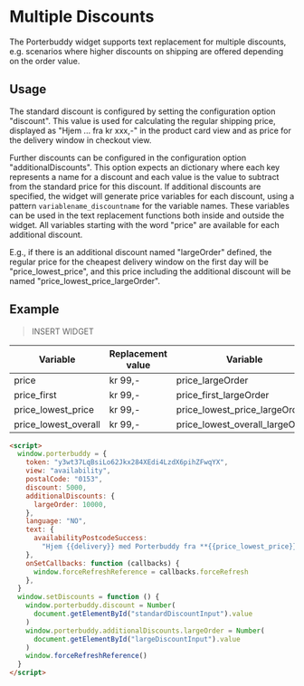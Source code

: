 # Multiple Discounts

The Porterbuddy widget supports text replacement for multiple discounts, e.g. scenarios where higher discounts on shipping are offered depending on the order value.

## Usage

The standard discount is configured by setting the configuration option "discount". This value is used for calculating the regular shipping price, displayed as "Hjem ... fra kr xxx,-" in the product card view and as price for the delivery window in checkout view.

Further discounts can be configured in the configuration option "additionalDiscounts". This option expects an dictionary where each key represents a name for a discount and each value is the value to subtract from the standard price for this discount. If additional discounts are specified, the widget will generate price variables for each discount, using a pattern `variablename_discountname` for the variable names. These variables can be used in the text replacement functions both inside and outside the widget. All variables starting with the word "price" are available for each additional discount.

E.g., if there is an additional discount named "largeOrder" defined, the regular price for the cheapest delivery window on the first day will be "price_lowest_price", and this price including the additional discount will be named "price_lowest_price_largeOrder".

## Example

> INSERT WIDGET

| **Variable**         | **Replacement value** | **Variable**                    | **Replacement value** |
| -------------------- | --------------------- | ------------------------------- | --------------------- |
| price                | kr 99,-               | price_largeOrder                | kr 49,-               |
| price_first          | kr 99,-               | price_first_largeOrder          | kr 49,-               |
| price_lowest_price   | kr 99,-               | price_lowest_price_largeOrder   | kr 49,-               |
| price_lowest_overall | kr 99,-               | price_lowest_overall_largeOrder | kr 49,-               |

```html
<script>
  window.porterbuddy = {
    token: "y3wt37LqBsiLo62Jkx284XEdi4LzdX6pihZFwqYX",
    view: "availability",
    postalCode: "0153",
    discount: 5000,
    additionalDiscounts: {
      largeOrder: 10000,
    },
    language: "NO",
    text: {
      availabilityPostcodeSuccess:
        "Hjem {{delivery}} med Porterbuddy fra **{{price_lowest_price}}** eller kun **{{price_lowest_price_largeOrder}}** om du handler for over 1000,-",
    },
    onSetCallbacks: function (callbacks) {
      window.forceRefreshReference = callbacks.forceRefresh
    },
  }
  window.setDiscounts = function () {
    window.porterbuddy.discount = Number(
      document.getElementById("standardDiscountInput").value
    )
    window.porterbuddy.additionalDiscounts.largeOrder = Number(
      document.getElementById("largeDiscountInput").value
    )
    window.forceRefreshReference()
  }
</script>
```
